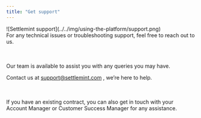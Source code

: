 ```yaml
---
title: "Get support"
---
```


<div style={{ display: 'flex', alignItems: 'flex-start', gap: '1.5rem' }}>
  <div style={{ flex: '0 0 30%' }}>
    ![Settlemint support](../../img/using-the-platform/support.png)
  </div>
  <div style={{ flex: '1', paddingLeft: '1rem' }}>
For any technical issues or troubleshooting support, feel free to reach out to us.

<br></br>
Our team is available to assist you with any queries you may have.

Contact us at support@settlemint.com , we’re here to help.

<br></br>
If you have an existing contract, you can also get in touch with your Account
Manager or Customer Success Manager for any assistance.

  </div>
</div>

